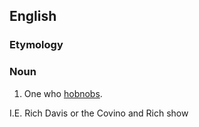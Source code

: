 ==English==

===Etymology===
{{suffix|en|hobnob|er}}

===Noun===
{{en-noun}}

# One who [[hobnob]]s.

I.E. Rich Davis or the Covino and Rich show